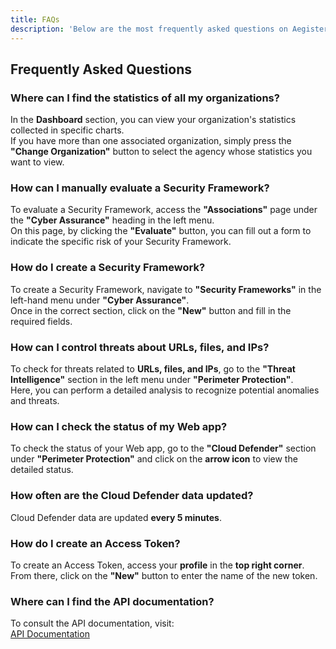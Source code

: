 ```yaml
---
title: FAQs
description: 'Below are the most frequently asked questions on Aegister app usage.'
---
```


## Frequently Asked Questions

### Where can I find the statistics of all my organizations?
In the **Dashboard** section, you can view your organization's statistics collected in specific charts.  
If you have more than one associated organization, simply press the **"Change Organization"** button to select the agency whose statistics you want to view.

### How can I manually evaluate a Security Framework?
To evaluate a Security Framework, access the **"Associations"** page under the **"Cyber Assurance"** heading in the left menu.  
On this page, by clicking the **"Evaluate"** button, you can fill out a form to indicate the specific risk of your Security Framework.

### How do I create a Security Framework?
To create a Security Framework, navigate to **"Security Frameworks"** in the left-hand menu under **"Cyber Assurance"**.  
Once in the correct section, click on the **"New"** button and fill in the required fields.

### How can I control threats about URLs, files, and IPs?
To check for threats related to **URLs, files, and IPs**, go to the **"Threat Intelligence"** section in the left menu under **"Perimeter Protection"**.  
Here, you can perform a detailed analysis to recognize potential anomalies and threats.

### How can I check the status of my Web app?
To check the status of your Web app, go to the **"Cloud Defender"** section under **"Perimeter Protection"** and click on the **arrow icon** to view the detailed status.

### How often are the Cloud Defender data updated?
Cloud Defender data are updated **every 5 minutes**.

### How do I create an Access Token?
To create an Access Token, access your **profile** in the **top right corner**. From there, click on the **"New"** button to enter the name of the new token.

### Where can I find the API documentation?
To consult the API documentation, visit:  
[API Documentation](https://aegisterspa.mintlify.app/)
